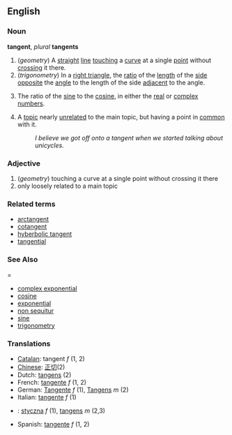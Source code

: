 ==English==
===Noun===
'''tangent''', ''plural'' '''tangents'''

#(''geometry'') A [[straight]] [[line]] [[touching]] a [[curve]] at a single [[point]] without [[crossing]] it there.
#(''trigonometry'') In a [[right triangle]], the [[ratio]] of the [[length]] of the [[side]] [[opposite]] the [[angle]] to the length of the side [[adjacent]] to the angle.
#{{mathematics}} The ratio of the [[sine]] to the [[cosine]], in either the [[real]] or [[complex]] [[number]]s.
#A [[topic]] nearly [[unrelated]] to the main topic, but having a point in [[common]] with it.
#: ''I believe we got off onto a tangent when we started talking about unicycles.''

===Adjective===
#(''geometry'') touching a curve at a single point without crossing it there
#only loosely related to a main topic

===Related terms===
*[[arctangent]]
*[[cotangent]]
*[[hyberbolic tangent]]
*[[tangential]]

===See Also====
*[[complex exponential]]
*[[cosine]]
*[[exponential]]
*[[non sequitur]]
*[[sine]]
*[[trigonometry]]

===Translations===
*[[Catalan]]: tangent ''f'' (1, 2)
*[[Chinese]]: [[正切]](2)
*Dutch: [[tangens]] (2)
*French: [[tangente]] ''f'' (1, 2)
*German: [[Tangente]] ''f'' (1), [[Tangens]] ''m'' (2)
*Italian: [[tangente]] ''f'' (1)
*{{pl}}: [[styczna]] ''f'' (1), [[tangens]] ''m'' (2,3)
*Spanish: [[tangente]] ''f'' (1, 2)